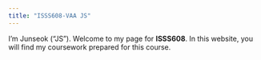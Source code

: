 ```yaml
---
title: "ISSS608-VAA JS"
---
```


I'm Junseok ("JS"). Welcome to my page for **ISSS608**. In this website, you will find my coursework prepared for this course.
